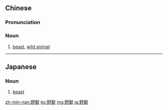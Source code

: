 {{also|野兽}}
==Chinese==
{{zh-forms|s=野兽}}

===Pronunciation===
{{zh-pron
|m=yěshòu
|c=je5 sau3
|h=pfs=yâ-chhu
|mn=iá-siù
|cat=n
}}

===Noun===
{{zh-noun}}

# [[beast]], [[wild animal]]

----

==Japanese==
{{ja-kanjitab|や|じゅう|yomi=o}}

===Noun===
{{ja-noun|やじゅう|shin=野獣}}

# [[beast]] {{gloss|non-human animal}}

[[zh-min-nan:野獸]]
[[ko:野獸]]
[[mg:野獸]]
[[ja:野獸]]